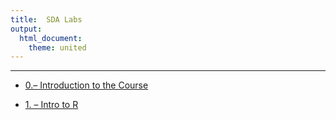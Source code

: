 ```yaml
---
title:  SDA Labs
output: 
  html_document:  
    theme: united
---
```

***



<ul class="fa-ul">
<li><i class="fa-li fa fa-flask"></i><a target="_blank" href=./Labs/lab0/lab0.html>0.-- Introduction to the Course</a>
<li><i class="fa-li fa fa-flask"></i><a target="_blank" href=./Labs/lab1/intro_to_r.html>1. -- Intro to R </a>

<!--

<li><i class="fa-li fa fa-flask"></i><a target="_blank" href=./Labs/lab1/intro_to_r.html>1. -- Intro to R </a>
<li><i class="fa-li fa fa-flask"></i><a target="_blank" href=./Labs/lab2/introduction_to_data.html> 2. -- Introduction to Data</a>
<li><i class="fa-li fa fa-flask"></i><a target="_blank" href=./Labs/lab3/probability.html>3. -- Probability</a>
<li><i class="fa-li fa fa-flask"></i><a target="_blank" href=./Labs/lab4/confidence_intervals.html>4. -- Confidence Intervals</a>
<li><i class="fa-li fa fa-flask"></i><a target="_blank" href=./Labs/lab5/inf_for_numerical_data.html>5. -- Inference  for Numerical Data</a>
<li><i class="fa-li fa fa-flask"></i><a target="_blank" href=./Labs/lab6/more_inf_for_numerical_data.html>6. -- More Inference  for Numerical Data</a>
<li><i class="fa-li fa fa-flask"></i><a target="_blank" href=./Labs/lab7/simple_regression.html>7. -- Intro to Linear Regression</a>
<li><i class="fa-li fa fa-flask"></i><a target="_blank" href=./Labs/lab8//multiple_regression.html>8. -- Multiple Regression</a>



<li><i class="fa-li fa fa-flask"></i><a target="_blank" href= https://garciarios.github.io/govt_6029/Labs/lab6/BinaryModelsAndDataWrangling.R> Binary Models
and Data Wrangling </a>
<li><i class="fa-li fa fa-flask"></i><a target="_blank" href=./Labs/case_study/data/lns_full.dta>Case Study Data</a>
<li><i class="fa-li fa fa-flask"></i><a target="_blank" href=https://raw.githubusercontent.com/GarciaRios/govt_6029/master/Labs/lab7/case_study.Rmd>Case Study Code</a>
<li><i class="fa-li fa fa-flask"></i><a target="_blank"href=./Labs/case_study/data/20862-Questionnaire-English.pdf>Case Study code book</a>
</ul>



-->

